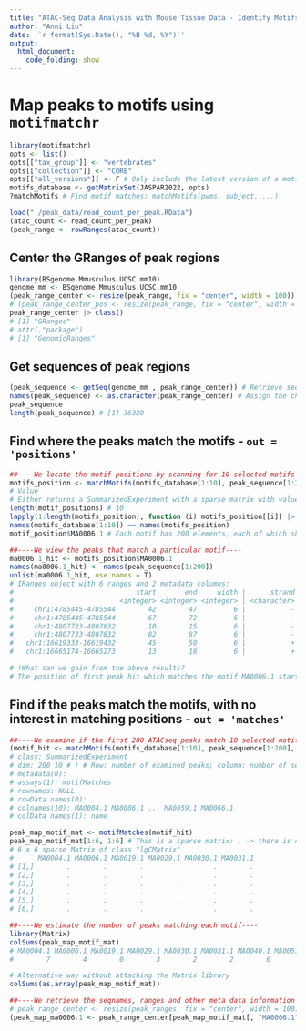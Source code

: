 ```yaml
---
title: "ATAC-Seq Data Analysis with Mouse Tissue Data - Identify Motifs"
author: "Anni Liu"
date: '`r format(Sys.Date(), "%B %d, %Y")`'
output: 
  html_document:
    code_folding: show
---
```


# Map peaks to motifs using `motifmatchr`
```r
library(motifmatchr)
opts <- list()
opts[["tax_group"]] <- "vertebrates"
opts[["collection"]] <- "CORE"
opts[["all_versions"]] <- F # Only include the latest version of a motif
motifs_database <- getMatrixSet(JASPAR2022, opts)
?matchMotifs # Find motif matches; matchMotifs(pwms, subject, ...)

load("./peak_data/read_count_per_peak.RData")
(atac_count <- read_count_per_peak)
(peak_range <- rowRanges(atac_count))
```


## Center the GRanges of peak regions
```r
library(BSgenome.Mmusculus.UCSC.mm10)
genome_mm <- BSgenome.Mmusculus.UCSC.mm10
(peak_range_center <- resize(peak_range, fix = "center", width = 100)) # Retrieve the middle range with left 50 and right 50 positions
# (peak_range_center_pos <- resize(peak_range, fix = "center", width = 1))
peak_range_center |> class() 
# [1] "GRanges"
# attr(,"package")
# [1] "GenomicRanges"
```


## Get sequences of peak regions
```r
(peak_sequence <- getSeq(genome_mm , peak_range_center)) # Retrieve sequences of peak regions by aligning the GRanges of peak data with the GRanges of a reference BSGenome object
names(peak_sequence) <- as.character(peak_range_center) # Assign the chromosome:ranges to each sequence
peak_sequence
length(peak_sequence) # [1] 36320
```


## Find where the peaks match the motifs - `out = 'positions'`
```r
##----We locate the motif positions by scanning for 10 selected motifs from JASPAR2022 using the sequence of the first 200 ATACseq peaks----
motifs_position <- matchMotifs(motifs_database[1:10], peak_sequence[1:200], out = "positions")
# Value
# Either returns a SummarizedExperiment with a sparse matrix with values set to TRUE for a match (if out == 'matches'), a SummarizedExperiment with a matches matrix as well as matrices with the maximum motif score and total motif counts (if out == 'scores'), or a GenomicRangesList or a list of IRangesList with all the positions of matches (if out == 'positions')
length(motif_positions) # 10
lapply(1:length(motifs_position), function (i) motifs_position[[i]] |> head(3)) # In each selected motifs from the database, each of 200 ATACseq peak regions are examined if they match the motif sequence
names(motifs_database[1:10]) == names(motifs_position)
motif_position$MA0006.1 # Each motif has 200 elements, each of which shows the start, end, width, strand, and score of the matched motif in each centered ATACseq peak with width 100; if element is empty, suggesting there is no motif in this peak

##----We view the peaks that match a particular motif----
ma0006.1_hit <- motifs_position$MA0006.1
names(ma0006.1_hit) <- names(peak_sequence[1:200])
unlist(ma0006.1_hit, use.names = T)
# IRanges object with 6 ranges and 2 metadata columns:
#                              start       end     width |      strand     score
#                          <integer> <integer> <integer> | <character> <numeric>
#     chr1:4785445-4785544        42        47         6 |           -   10.8638
#     chr1:4785445-4785544        67        72         6 |           -   10.8638
#     chr1:4807733-4807832        10        15         6 |           -   10.8638
#     chr1:4807733-4807832        82        87         6 |           -   10.8638
#   chr1:16619333-16619432        45        50         6 |           +   10.8638
#   chr1:16665174-16665273        13        18         6 |           +   10.8638

# !What can we gain from the above results?
# The position of first peak hit which matches the motif MA0006.1 starts from (4785445 + 42) to (4785445 + 47).
```


## Find if the peaks match the motifs, with no interest in matching positions - `out = 'matches'`
```r
##----We examine if the first 200 ATACseq peaks match 10 selected motifs----
(motif_hit <- matchMotifs(motifs_database[1:10], peak_sequence[1:200], out = "matches"))
# class: SummarizedExperiment 
# dim: 200 10 # ! # Row: number of examined peaks; column: number of selected motifs
# metadata(0):
# assays(1): motifMatches
# rownames: NULL
# rowData names(0):
# colnames(10): MA0004.1 MA0006.1 ... MA0059.1 MA0066.1
# colData names(1): name

peak_map_motif_mat <- motifMatches(motif_hit)
peak_map_motif_mat[1:6, 1:6] # This is a sparse matrix: . -> there is no motif in this peak; | -> there is a motif in this peak
# 6 x 6 sparse Matrix of class "lgCMatrix"
#      MA0004.1 MA0006.1 MA0019.1 MA0029.1 MA0030.1 MA0031.1
# [1,]        .        .        .        .        .        .
# [2,]        .        .        .        .        .        .
# [3,]        .        .        .        .        .        .
# [4,]        .        .        .        .        .        .
# [5,]        .        .        .        .        .        .
# [6,]        .        .        .        .        .        .

##----We estimate the number of peaks matching each motif----
library(Matrix)
colSums(peak_map_motif_mat) 
# MA0004.1 MA0006.1 MA0019.1 MA0029.1 MA0030.1 MA0031.1 MA0040.1 MA0051.1 MA0059.1 MA0066.1 
#        7        4        0        3        2        2        6        0        2        2 

# Alternative way without attaching the Matrix library
colSums(as.array(peak_map_motif_mat))

##----We retrieve the seqnames, ranges and other meta data information of peaks which map to a particular motif----
# peak_range_center <- resize(peak_ranges, fix = "center", width = 100)
(peak_map_ma0006.1 <- peak_range_center[peak_map_motif_mat[, "MA0006.1"] == 1]) # GRanges object with 727 ranges and 6 metadata columns
```
